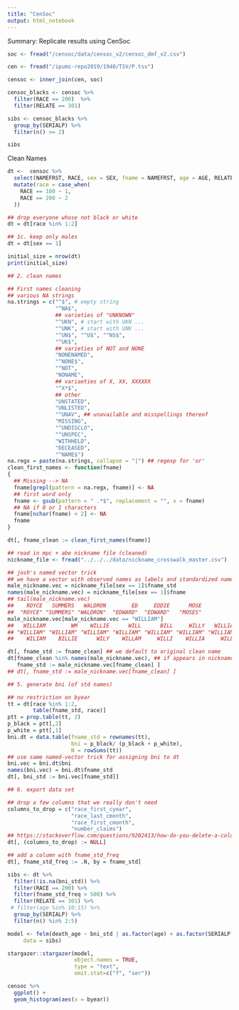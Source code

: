 ```yaml
---
title: "CenSoc"
output: html_notebook
---
```


Summary: Replicate results using CenSoc

```r
soc <- fread("/censoc/data/censoc_v2/censoc_dmf_v2.csv")

cen <- fread("/ipums-repo2019/1940/TSV/P.tsv")

censoc <- inner_join(cen, soc)
```


```r
censoc_blacks <- censoc %>% 
  filter(RACE == 200)  %>% 
  filter(RELATE == 301)

sibs <- censoc_blacks %>% 
  group_by(SERIALP) %>% 
  filter(n() >= 2)

sibs
```

Clean Names
```r
dt <-  censoc %>% 
  select(NAMEFRST, RACE, sex = SEX, fname = NAMEFRST, age = AGE, RELATE, SERIALP, death_age, byear) %>% 
  mutate(race = case_when(
    RACE == 100 ~ 1,
    RACE == 200 ~ 2
  ))

## drop everyone whose not black or white
dt = dt[race %in% 1:2]

## 1c. keep only males
dt = dt[sex == 1]

initial_size = nrow(dt)
print(initial_size)

## 2. clean names

## First names cleaning
## various NA strings
na.strings = c("^$", # empty string
               "^NA$",
               ## varieties of "UNKNOWN"
               "^UKN", # start with UKN ...
               "^UNK", # start with UNK ...
               "^UN$", "^U$", "^NS$",
               "^UK$",
               ## varieties of NOT and NONE
               "NONENAMED",
               "^NONE$",
               "^NOT",
               "NONAME",
               ## variaeties of X, XX, XXXXXX
               "^X*$",
               ## other
               "UNSTATED",
               "UNLISTED",
               "^UNAV", ## unavailable and misspellings thereof
               "MISSING",
               "^UNDISCLO",
               "^UNSPEC",
               "WITHHELD",
               "DECEASED",
               "^NAME$")
na.regx = paste(na.strings, collapse = "|") ## regexp for 'or'
clean_first_names <- function(fname)
{
  ## Missing --> NA
  fname[grepl(pattern = na.regx, fname)] <- NA
  ## first word only
  fname <- gsub(pattern = " .*$", replacement = "", x = fname)
  ## NA if 0 or 1 characters
  fname[nchar(fname) < 2] <- NA
  fname
}

dt[, fname_clean := clean_first_names(fname)]

## read in mpc + abe nickname file (cleaned)
nickname_file <- fread("../../../data/nickname_crosswalk_master.csv")

## josh's named vector trick
## we have a vector with observed names as labels and standardized names as values
male_nickname.vec = nickname_file[sex == 1]$fname_std
names(male_nickname.vec) = nickname_file[sex == 1]$fname
## tail(male_nickname.vec)
##    ROYCE   SUMMERS   WALDRON        ED     EDDIE      MOSE
##  "ROYCE" "SUMMERS" "WALDRON"  "EDWARD"  "EDWARD"   "MOSES"
male_nickname.vec[male_nickname.vec == "WILLIAM"]
##   WILLIAM        WM    WILLIE      WILL      BILL     WILLY   WILLIAN     BILLY
## "WILLIAM" "WILLIAM" "WILLIAM" "WILLIAM" "WILLIAM" "WILLIAM" "WILLIAM" "WILLIAM"
##    WILIAM    BILLIE      WILY    WILLAM     WILLI    WILLIA     WILLE     WILLM

dt[, fname_std := fname_clean] ## we default to original clean name
dt[fname_clean %in% names(male_nickname.vec), ## if appears in nickname file, standardize
   fname_std := male_nickname.vec[fname_clean] ]
## dt[, fname_std := male_nickname.vec[fname_clean] ]

## 5. generate bni (of std names)

## no restriction on byear
tt = dt[race %in% 1:2,
        table(fname_std, race)]
ptt = prop.table(tt, 2)
p_black = ptt[,2]
p_white = ptt[,1]
bni.dt = data.table(fname_std = rownames(tt),
                    bni = p_black/ (p_black + p_white),
                    N = rowSums(tt))
## use same named-vector trick for assigning bni to dt
bni.vec = bni.dt$bni
names(bni.vec) = bni.dt$fname_std
dt[, bni_std := bni.vec[fname_std]]

## 6. export data set

## drop a few columns that we really don't need
columns_to_drop = c("race_first_cyear",
                    "race_last_cmonth",
                    "race_first_cmonth",
                    "number_claims") 
## https://stackoverflow.com/questions/9202413/how-do-you-delete-a-column-by-name-in-data-table
dt[, (columns_to_drop) := NULL]

## add a column with fname_std_freq
dt[, fname_std_freq := .N, by = fname_std]
```


```r
sibs <- dt %>% 
  filter(!is.na(bni_std)) %>% 
  filter(RACE == 200) %>% 
  filter(fname_std_freq > 500) %>% 
  filter(RELATE == 301) %>% 
 # filter(age %in% 10:15) %>% 
  group_by(SERIALP) %>% 
  filter(n() %in% 2:5)
```



```r
model <- felm(death_age ~ bni_std | as.factor(age) + as.factor(SERIALP),
     data = sibs)

stargazer::stargazer(model,
                     object.names = TRUE,
                     type = "text",
                     omit.stat=c("f", "ser"))
```


```r
censoc %>% 
  ggplot() + 
  geom_histogram(aes(x = byear))
```

